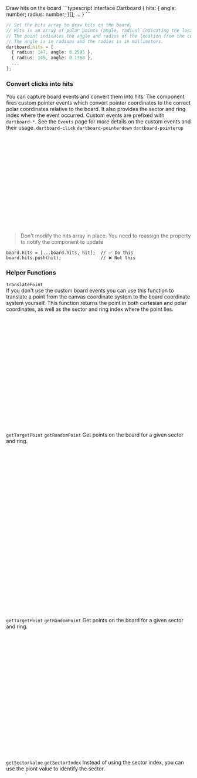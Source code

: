 
<Meta title="Hits" name="Hits" />

<Title>Hits</Title>
<Subtitle>Draw hits on the board</Subtitle>
```typescript
interface Dartboard {
  hits: {
    angle: number;
    radius: number;
  }[];
  ...
}
```

```typescript
// Set the hits array to draw hits on the board.
// Hits is an array of polar points (angle, radius) indicating the location of the hit.
// The point indicates the angle and radius of the location from the center of the board.
// The angle is in radians and the radius is in millimeters.
dartboard.hits = [
  { radius: 147, angle: 0.2595 },
  { radius: 149, angle: 0.1368 },
  ...
];
```
<Canvas of={HitsStories.Hits} />

### Convert clicks into hits
You can capture board events and convert them into hits. The component fires custom pointer
events which convert pointer coordinates to the correct polar coordinates relative to the board.
It also provides the sector and ring index where the event occurred.
Custom events are prefixed with `dartboard-*`.
See the `Events` page for more details on the custom events and their usage.
`dartboard-click`
`dartboard-pointerdown`
`dartboard-pointerup`

```typescript
export type DartboardPointerEvent = CustomEvent<{

  /* Original pointer event */
  event: PointerEvent;

  /* Point translated to board coordinates */
  point: { x: number; y: number };

  /* Point translated to polar coordinates */
  polar: { angle: number; radius: number };

  /* Sector index the event occurred in */
  sector: number;

  /* Ring index the event occurred in */
  ring: number;
}>;
```

<Canvas of={HitsStories.Clicks} />

> Don't modify the hits array in place. You need to reassign the property to notify the component to update
```
board.hits = [...board.hits, hit];  // ✅ Do this
board.hits.push(hit);               // ❌ Not this
```

### Helper Functions

`translatePoint`<br />
If you don't use the custom board events you can use this function to translate
a point from the canvas coordinate system to the board coordinate system yourself.
This function returns the point in both cartesian and polar coordinates, as well
as the sector and ring index where the point lies.

```typescript
export class Dartboard extends HTMLElement {
  /**
   * Translates a point from the coordinate system the canvas uses to match
   * dimensions the board functions work with. The point is adjusted so that
   * 0,0 is the center of the board with the y-axis pointing up. The units
   * are translated from pixels to millimeters relative to the board radius.
   * @param x - X coordinate in canvas space
   * @param y - Y coordinate in canvas space
   */
  translatePoint(x: number, y: number): {
      point: { x: number; y: number; };
      polar: { angle: number; radius: number; };
  };
  ...
}

const dartboard = document.querySelector('dart-board');
const detail = dartboard.translatePoint(x, y);
const { point, polar, sector, ring } = detail;
dartboard.hits = [...dartboard.hits, polar];
```

`getTargetPoint` `getRandomPoint`
Get points on the board for a given sector and ring.

```typescript
/**
 * Gets the point coordinate of the center of a given area
 * of the board defined by the sector and ring
 */
export declare const getTargetPoint: (
  board: Board,
  sectorIndex: number,
  ringIndex: number
) => PolarPoint;

/**
 * Creates a random point within a given sector and ring
 * @param board Board object containing rings and sectors
 * @param sectorIndex Sector the point should lie within
 * @param ringIndex Ring the point should lie within
 * @param rng Random number generator
 */
export declare const getRandomPoint: (
  board: Board,
  sectorIndex: number,
  ringIndex: number,
  rng?: () => number
) => PolarPoint;
```
```typescript
import { getTargetPoint, getRandomPoint } from '@dartbot/dartboard/utils';

const dartboard = document.querySelector('dart-board');
const board = dartboard.board;
const targetPoint = getTargetPoint(board, 0, 1);
const randomPoint = getRandomPoint(board, 0, 1);
```

`getTargetPoint` `getRandomPoint`
Get points on the board for a given sector and ring.

```typescript
/**
 * Gets the index of the sector the point is in
 * @param board Board object containing rings and sectors
 * @param p PolarPoint on the board
 */
export declare const getSectorIndexFromPoint: (board: Board, p: PolarPoint) => number;

/**
 * Gets the index of the ring the point is in
 * @param board Board object containing rings and sectors
 * @param p PolarPoint on the board
 */
export declare const getRingIndexFromPoint: (board: Board, p: PolarPoint) => number | undefined;
```

```typescript
import { getSectorIndexFromPoint, getRingIndexFromPoint } from '@dartbot/dartboard/utils';

const dartboard = document.querySelector('dart-board');
const board = dartboard.board;
const polar = { angle: 0.5, radius: 50 };
const s = getSectorIndexFromPoint(board, polarPoint);
const r = getRingIndexFromPoint(board, polarPoint);
console.log(`Point (${polar.angle},${polar.radius}) lies within sector ${s} and ring ${r}`);
```

`getSectorValue` `getSectorIndex`
Instead of using the sector index, you can use the piont value to identify the sector.

```typescript
/** Gets the point value for the sector at the given index */
export declare const getSectorValue: (board: Board, i: number) => number;

/** Get the index of the sector that has the given value */
export declare const getSectorIndex: (board: Board, sectorValue: number) => number | undefined;
```

```typescript
import { getSectorValue, getSectorIndex } from '@dartbot/dartboard/utils';

const val = getSectorValue(board, 0);
const idx = getSectorIndex(board, val);
console.log(`Sector 0 has a value of ${val}`);
console.log(`Sector with value ${val} has a value of ${idx}`);
```
